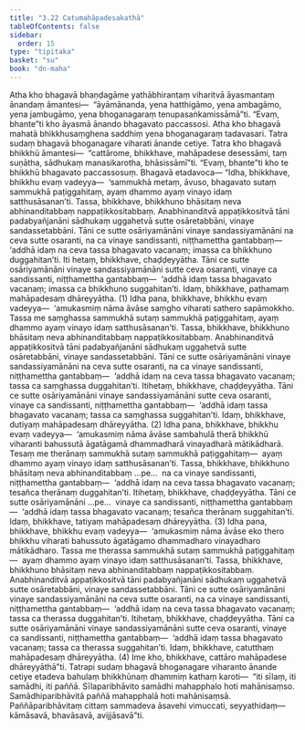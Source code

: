 ```yaml
---
title: "3.22 Catumahāpadesakathā"
tableOfContents: false
sidebar:
  order: 15
type: "tipitaka"
basket: "su"
book: "dn-maha"
---
```



<DynamicBreadcrumb />

<Division number="187" book="dn-maha" bookNo="7" page="102">

<Paragraph number="414" book="dn-maha">
Atha kho bhagavā bhaṇḍagāme yathābhirantaṃ viharitvā āyasmantaṃ ānandaṃ āmantesi—  “āyāmānanda, yena hatthigāmo, yena ambagāmo, yena jambugāmo, yena bhoganagaraṃ tenupasaṅkamissāmā”ti. “Evaṃ, bhante”ti kho āyasmā ānando bhagavato paccassosi. Atha kho bhagavā mahatā bhikkhusaṃghena saddhiṃ yena bhoganagaraṃ tadavasari. Tatra sudaṃ bhagavā bhoganagare viharati ānande cetiye. Tatra kho bhagavā bhikkhū āmantesi—  “cattārome, bhikkhave, mahāpadese desessāmi, taṃ suṇātha, sādhukaṃ manasikarotha, bhāsissāmī”ti. “Evaṃ, bhante”ti kho te bhikkhū bhagavato paccassosuṃ. Bhagavā etadavoca—
</Paragraph>

</Division>
<Division number="188" book="dn-maha" bookNo="7" page="103">

<Paragraph number="415" book="dn-maha">
“Idha, bhikkhave, bhikkhu evaṃ vadeyya—  ‘sammukhā metaṃ, āvuso, bhagavato sutaṃ sammukhā paṭiggahitaṃ, ayaṃ dhammo ayaṃ vinayo idaṃ satthusāsanan’ti. Tassa, bhikkhave, bhikkhuno bhāsitaṃ neva abhinanditabbaṃ nappaṭikkositabbaṃ. Anabhinanditvā appaṭikkositvā tāni padabyañjanāni sādhukaṃ uggahetvā sutte osāretabbāni, vinaye sandassetabbāni. Tāni ce sutte osāriyamānāni vinaye sandassiyamānāni na ceva sutte osaranti, na ca vinaye sandissanti, niṭṭhamettha gantabbaṃ—  ‘addhā idaṃ na ceva tassa bhagavato vacanaṃ; imassa ca bhikkhuno duggahitan’ti. Iti hetaṃ, bhikkhave, chaḍḍeyyātha. Tāni ce sutte osāriyamānāni vinaye sandassiyamānāni sutte ceva osaranti, vinaye ca sandissanti, niṭṭhamettha gantabbaṃ—  ‘addhā idaṃ tassa bhagavato vacanaṃ; imassa ca bhikkhuno suggahitan’ti. Idaṃ, bhikkhave, paṭhamaṃ mahāpadesaṃ dhāreyyātha. (1)
</Paragraph>

<Paragraph number="416" book="dn-maha">
Idha pana, bhikkhave, bhikkhu evaṃ vadeyya—  ‘amukasmiṃ nāma āvāse saṃgho viharati sathero sapāmokkho. Tassa me saṃghassa sammukhā sutaṃ sammukhā paṭiggahitaṃ, ayaṃ dhammo ayaṃ vinayo idaṃ satthusāsanan’ti. Tassa, bhikkhave, bhikkhuno bhāsitaṃ neva abhinanditabbaṃ nappaṭikkositabbaṃ. Anabhinanditvā appaṭikkositvā tāni padabyañjanāni sādhukaṃ uggahetvā sutte osāretabbāni, vinaye sandassetabbāni. Tāni ce sutte osāriyamānāni vinaye sandassiyamānāni na ceva sutte osaranti, na ca vinaye sandissanti, niṭṭhamettha gantabbaṃ—  ‘addhā idaṃ na ceva tassa bhagavato vacanaṃ; tassa ca saṃghassa duggahitan’ti. Itihetaṃ, bhikkhave, chaḍḍeyyātha. Tāni ce sutte osāriyamānāni vinaye sandassiyamānāni sutte ceva osaranti, vinaye ca sandissanti, niṭṭhamettha gantabbaṃ—  ‘addhā idaṃ tassa bhagavato vacanaṃ; tassa ca saṃghassa suggahitan’ti. Idaṃ, bhikkhave, dutiyaṃ mahāpadesaṃ dhāreyyātha. (2)
</Paragraph>

<Paragraph number="417" book="dn-maha">
Idha pana, bhikkhave, bhikkhu evaṃ vadeyya—  ‘amukasmiṃ nāma āvāse sambahulā therā bhikkhū viharanti bahussutā āgatāgamā dhammadharā vinayadharā mātikādharā. Tesaṃ me therānaṃ sammukhā sutaṃ sammukhā paṭiggahitaṃ—  ayaṃ dhammo ayaṃ vinayo idaṃ satthusāsanan’ti. Tassa, bhikkhave, bhikkhuno bhāsitaṃ neva abhinanditabbaṃ …pe…  na ca vinaye sandissanti, niṭṭhamettha gantabbaṃ—  ‘addhā idaṃ na ceva tassa bhagavato vacanaṃ; tesañca therānaṃ duggahitan’ti. Itihetaṃ, bhikkhave, chaḍḍeyyātha. Tāni ce sutte osāriyamānāni …pe…  vinaye ca sandissanti, niṭṭhamettha gantabbaṃ—  ‘addhā idaṃ tassa bhagavato vacanaṃ; tesañca therānaṃ suggahitan’ti. Idaṃ, bhikkhave, tatiyaṃ mahāpadesaṃ dhāreyyātha. (3)
</Paragraph>

<Paragraph number="418" book="dn-maha">
Idha pana, bhikkhave, bhikkhu evaṃ vadeyya—  ‘amukasmiṃ nāma āvāse eko thero bhikkhu viharati bahussuto āgatāgamo dhammadharo vinayadharo mātikādharo. Tassa me therassa sammukhā sutaṃ sammukhā paṭiggahitaṃ—  ayaṃ dhammo ayaṃ vinayo idaṃ satthusāsanan’ti. Tassa, bhikkhave, bhikkhuno bhāsitaṃ neva abhinanditabbaṃ nappaṭikkositabbaṃ. Anabhinanditvā appaṭikkositvā tāni padabyañjanāni sādhukaṃ uggahetvā sutte osāretabbāni, vinaye sandassetabbāni. Tāni ce sutte osāriyamānāni vinaye sandassiyamānāni na ceva sutte osaranti, na ca vinaye sandissanti, niṭṭhamettha gantabbaṃ—  ‘addhā idaṃ na ceva tassa bhagavato vacanaṃ; tassa ca therassa duggahitan’ti. Itihetaṃ, bhikkhave, chaḍḍeyyātha. Tāni ca sutte osāriyamānāni vinaye sandassiyamānāni sutte ceva osaranti, vinaye ca sandissanti, niṭṭhamettha gantabbaṃ—  ‘addhā idaṃ tassa bhagavato vacanaṃ; tassa ca therassa suggahitan’ti. Idaṃ, bhikkhave, catutthaṃ mahāpadesaṃ dhāreyyātha. (4) Ime kho, bhikkhave, cattāro mahāpadese dhāreyyāthā”ti.
</Paragraph>

<Paragraph number="419" book="dn-maha">
Tatrapi sudaṃ bhagavā bhoganagare viharanto ānande cetiye etadeva bahulaṃ bhikkhūnaṃ dhammiṃ kathaṃ karoti—  “iti sīlaṃ, iti samādhi, iti paññā. Sīlaparibhāvito samādhi mahapphalo hoti mahānisaṃso. Samādhiparibhāvitā paññā mahapphalā hoti mahānisaṃsā. Paññāparibhāvitaṃ cittaṃ sammadeva āsavehi vimuccati, seyyathidaṃ—  kāmāsavā, bhavāsavā, avijjāsavā”ti.
</Paragraph>
</Division>